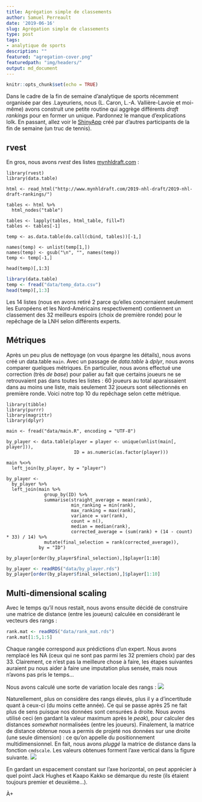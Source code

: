 ```yaml
---
title: Agrégation simple de classements
author: Samuel Perreault
date: '2019-06-16'
slug: Agrégation simple de classements
type: post
tags:
- analytique de sports
description: ""
featured: "agregation-cover.png"
featuredpath: "img/headers/"
output: md_document
---
```



```r
knitr::opts_chunk$set(echo = TRUE)
```

Dans le cadre de la fin de semaine d'analytique de sports récemment organisée par des .Layeuriens, nous (L. Caron, L.-A. Vallière-Lavoie et moi-même) avons construit une petite routine qui aggrège différents *draft rankings* pour en former un unique.
Pardonnez le manque d'explications lolk.
En passant, allez voir le [ShinyApp](https://stecaron.shinyapps.io/shiny-app/) créé par d'autres participants de la fin de semaine (un truc de tennis).

## rvest
En gros, nous avons *rvest* des listes [mynhldraft.com](http://www.mynhldraft.com/2019-nhl-draft/2019-nhl-draft-rankings/) :
```
library(rvest)
library(data.table)

html <- read_html("http://www.mynhldraft.com/2019-nhl-draft/2019-nhl-draft-rankings/")

tables <- html %>%
  html_nodes("table")

tables <- lapply(tables, html_table, fill=T)
tables <- tables[-1]

temp <- as.data.table(do.call(cbind, tables))[-1,]

names(temp) <- unlist(temp[1,])
names(temp) <- gsub("\n", "", names(temp))
temp <- temp[-1,]

head(temp)[,1:3]
```

```r
library(data.table)
temp <- fread("data/temp_data.csv")
head(temp)[,1:3]
```
Les 14 listes (nous en avons retiré 2 parce qu'elles concernaient seulement les Européens et les Nord-Américains respectivement) contiennent un classement des 32 meilleurs espoirs (choix de première ronde) pour le repêchage de la LNH selon différents experts.

## Métriques
Après un peu plus de nettoyage (on vous épargne les détails), nous avons créé un data.table `main`.
Avec un passage de *data.table* à *dplyr*, nous avons comparer quelques métriques.
En particulier, nous avons effectué une correction (très *de base*) pour palier au fait que certains joueurs ne se retrouvaient pas dans toutes les listes : 60 joueurs au total aparaissaient dans au moins une liste, mais seulement 32 joueurs sont sélectionnés en première ronde.
Voici notre top 10 du repêchage selon cette métrique.
```
library(tibble)
library(purrr)
library(magrittr)
library(dplyr)

main <- fread("data/main.R", encoding = "UTF-8")

by_player <- data.table(player = player <- unique(unlist(main[, player])),
                         ID = as.numeric(as.factor(player)))

main %<>%
  left_join(by_player, by = "player")

by_player <-
  by_player %>%
  left_join(main %>%
              group_by(ID) %>%
              summarise(straight_average = mean(rank),
                        min_ranking = min(rank),
                        max_ranking = max(rank),
                        variance = var(rank),
                        count = n(),
                        median = median(rank),
                        corrected_average = (sum(rank) + (14 - count) * 33) / 14) %>%
              mutate(final_selection = rank(corrected_average)),
            by = "ID")

by_player[order(by_player$final_selection),]$player[1:10]
```

```r
by_player <- readRDS("data/by_player.rds")
by_player[order(by_player$final_selection),]$player[1:10]
```

## Multi-dimensional scaling

Avec le temps qu'il nous restait, nous avons ensuite décidé de construire une matrice de distance (entre les joueurs) calculée en considérant le vecteurs des rangs :
```r
rank.mat <- readRDS("data/rank_mat.rds")
rank.mat[1:5,1:5]
```
Chaque rangée correspond aux prédictions d'un expert.
Nous avons remplacé les NA (ceux qui ne sont pas parmi les 32 premiers choix) par des 33.
Clairement, ce n'est pas la meilleure chose à faire, les étapes suivantes auraient pu nous aider à faire une imputation plus sensée, mais nous n'avons pas pris le temps...

Nous avons calculé une sorte de variation locale des rangs :
![](canard.png)

Naturellement, plus on considère des rangs élevés, plus il y a d'incertitude quant à ceux-ci (du moins cette année).
Ce qui se passe après 25 ne fait plus de sens puisque nos données sont censurées à droite.
Nous avons utilisé ceci (en gardant la valeur maximum après le *peak*), pour calculer des distances *somewhat* normalisées (entre les joueurs). 
Finalement, la matrice de distance obtenue nous a permis de projeté nos données sur une droite (une seule dimension) : ce qu'on appelle du positionnement multidimensionnel.
En fait, nous avons *pluggé* la matrice de distance dans la fonction `cmdscale`.
Les valeurs obtenues forment l'axe vertical dans la figure suivante.
![](draft-normalized.png)

En gardant un espacement constant sur l'axe horizontal, on peut apprécier à quel point Jack Hughes et Kaapo Kakko se démarque du reste (ils étaient toujours premier et deuxième...).


À+
